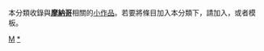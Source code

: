 {{Catnav|頁面分類|地理|国家|歐洲國家|摩納哥}}
{{hiddencat}}
{{WPSS-cat}}
本分類收錄與'''[[摩納哥|摩納哥]]'''相關的[[Wikipedia:小作品|小作品]]。若要將條目加入本分類下，請加入'''{{tl|Monaco-stub}}'''，或者'''{{tl|摩納哥小作品}}'''模板。

[[Category:歐洲小作品|M]]
[[Category:摩納哥|*]]